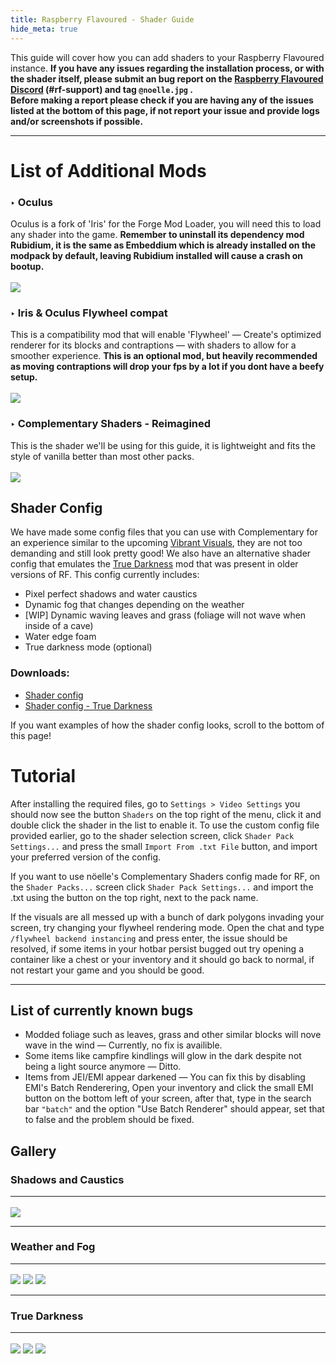 ```yaml
---
title: Raspberry Flavoured - Shader Guide
hide_meta: true
---
```


This guide will cover how you can add shaders to your Raspberry Flavoured instance. **If you have any issues regarding the installation process, or with the shader itself, please submit an bug report on the [Raspberry Flavoured Discord](https://discord.gg/jxNe26WNYh) (#rf-support) and tag `@noelle.jpg` .**
<br/> **Before making a report please check if you are having any of the issues listed at the bottom of this page, if not report your issue and provide logs and/or screenshots if possible.**

<hr />

# List of Additional Mods
### ‣ Oculus
Oculus is a fork of 'Iris' for the Forge Mod Loader, you will need this to load any shader into the game. **Remember to uninstall its dependency mod Rubidium, it is the same as Embeddium which is already installed on the modpack by default, leaving Rubidium installed will cause a crash on bootup.**
<br/><br/><a href="https://cdn.modrinth.com/data/GchcoXML/versions/Mw8aFpWF/oculus-mc1.19.2-1.6.9a.jar"><img src="https://github.com/cassiancc/Raspberry-Core/blob/main/modwiki-assets/card_oculus.png?raw=true" /></a>


### ‣ Iris & Oculus Flywheel compat
This is a compatibility mod that will enable 'Flywheel' — Create's optimized renderer for its blocks and contraptions — with shaders to allow for a smoother experience. **This is an optional mod, but heavily recommended as moving contraptions will drop your fps by a lot if you dont have a beefy setup.**
<br/><br/><a href="https://cdn.modrinth.com/data/ndHYMY2K/versions/k5wcEnhS/oculus-flywheel-compat-forge1.19.2%2B1.0.3b.jar"><img src="https://github.com/cassiancc/Raspberry-Core/blob/main/modwiki-assets/card_flywheel.png?raw=true" /></a>


### ‣ Complementary Shaders - Reimagined
This is the shader we'll be using for this guide, it is lightweight and fits the style of vanilla better than most other packs.
<br/><br/><a href="https://cdn.modrinth.com/data/HVnmMxH1/versions/b45ALGLG/ComplementaryReimagined_r5.4.zip"><img src="https://github.com/cassiancc/Raspberry-Core/blob/main/modwiki-assets/card_compshaders.png?raw=true" /></a>

## Shader Config
We have made some config files that you can use with Complementary for an experience similar to the upcoming [Vibrant Visuals](https://www.minecraft.net/en-us/article/minecraft-vibrant-visuals), they are not too demanding and still look pretty good! We also have an alternative shader config that emulates the [True Darkness](https://www.curseforge.com/minecraft/mc-mods/true-darkness) mod that was present in older versions of RF. This config currently includes: 
- Pixel perfect shadows and water caustics
- Dynamic fog that changes depending on the weather
- [WIP] Dynamic waving leaves and grass (foliage will not wave when inside of a cave)
- Water edge foam
- True darkness mode (optional)

### Downloads: 
- [Shader config](https://github.com/cassiancc/Raspberry-Core/blob/main/modwiki-assets/%5BRegular%5D%20Flavourful%20Visuals.txt)
- [Shader config - True Darkness](https://github.com/cassiancc/Raspberry-Core/blob/main/modwiki-assets/%5BTruDark%5D%20Flavourful%20Visuals.txt)

If you want examples of how the shader config looks, scroll to the bottom of this page!

# Tutorial
After installing the required files, go to `Settings > Video Settings` you should now see the button `Shaders` on the top right of the menu, click it and double click the shader in the list to enable it. To use the custom config file provided earlier, go to the shader selection screen, click `Shader Pack Settings...` and press the small `Import From .txt File` button, and import your preferred version of the config.

If you want to use nöelle's Complementary Shaders config made for RF, on the `Shader Packs...` screen click `Shader Pack Settings...` and import the .txt using the button on the top right, next to the pack name.

If the visuals are all messed up with a bunch of dark polygons invading your screen, try changing your flywheel rendering mode. Open the chat and type `/flywheel backend instancing` and press enter, the issue should be resolved, if some items in your hotbar persist bugged out try opening a container like a chest or your inventory and it should go back to normal, if not restart your game and you should be good.

<hr />

## List of currently known bugs

- Modded foliage such as leaves, grass and other similar blocks will nove wave in the wind — Currently, no fix is availible.
- Some items like campfire kindlings will glow in the dark despite not being a light source anymore — Ditto.
- Items from JEI/EMI appear darkened — You can fix this by disabling EMI's Batch Renderering, Open your inventory and click the small EMI button on the bottom left of your screen, after that, type in the search bar `"batch"` and the option "Use Batch Renderer" should appear, set that to false and the problem should be fixed. 

## Gallery
### Shadows and Caustics <hr/>
![](https://raw.githubusercontent.com/cassiancc/Raspberry-Core/refs/heads/main/modwiki-assets/caustics.png) <hr/>

### Weather and Fog <hr/>
![](https://raw.githubusercontent.com/cassiancc/Raspberry-Core/refs/heads/main/modwiki-assets/clear_weather.png)
![](https://raw.githubusercontent.com/cassiancc/Raspberry-Core/refs/heads/main/modwiki-assets/rain.png)
![](https://raw.githubusercontent.com/cassiancc/Raspberry-Core/refs/heads/main/modwiki-assets/thunder.png) <hr/>

### True Darkness <hr/>
![](https://raw.githubusercontent.com/cassiancc/Raspberry-Core/refs/heads/main/modwiki-assets/true_dark_cave.png)
![](https://raw.githubusercontent.com/cassiancc/Raspberry-Core/refs/heads/main/modwiki-assets/true_dark_cave2.png)
![](https://raw.githubusercontent.com/cassiancc/Raspberry-Core/refs/heads/main/modwiki-assets/true_dark_forest.png)
 

